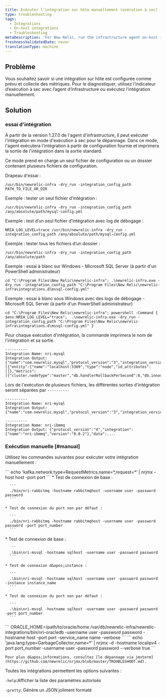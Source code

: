 ```yaml
---
title: Exécuter l'intégration sur hôte manuellement (exécution à sec)
type: troubleshooting
tags:
  - Integrations
  - On-host integrations
  - Troubleshooting
metaDescription: 'For New Relic, run the infrastructure agent on-host integrations manually (dry-run).'
freshnessValidatedDate: never
translationType: machine
---
```


## Problème

Vous souhaitez savoir si une intégration sur hôte est configurée comme prévu et collecte des métriques. Pour le diagnostiquer, utilisez l’indicateur d’exécution à sec avec l’agent d’infrastructure ou exécutez l’intégration manuellement.

## Solution

### essai d&apos;intégration

À partir de la version 1.27.0 de l&apos;agent d&apos;infrastructure, il peut exécuter l&apos;intégration en mode d&apos;exécution à sec pour le dépannage. Dans ce mode, l&apos;agent exécutera l&apos;intégration à partir de configuration fournie et imprimera la sortie de l&apos;intégration dans la sortie standard.

Ce mode prend en charge un seul fichier de configuration ou un dossier contenant plusieurs fichiers de configuration.

Drapeau d&apos;essai :

```
/usr/bin/newrelic-infra -dry_run -integration_config_path PATH_TO_FILE_OR_DIR
```

Exemple : tester un seul fichier d’intégration :

```
/usr/bin/newrelic-infra -dry_run -integration_config_path /any/absolute/path/mysql-config.yml 
```

Exemple : test d’un seul fichier d’intégration avec log de débogage :

```
NRIA_LOG_LEVEL=trace /usr/bin/newrelic-infra -dry_run -integration_config_path /any/absolute/path/mysql-config.yml 
```

Exemple : tester tous les fichiers d’un dossier :

```
/usr/bin/newrelic-infra -dry_run -integration_config_path /any/absolute/path 
```

Exemple : essai à blanc sur Windows - Microsoft SQL Server (à partir d&apos;un PowerShell administrateur)

```
cd "C:\Program Files\New Relic\newrelic-infra"; .\newrelic-infra.exe -dry_run -integration_config_path "C:\Program Files\New Relic\newrelic-infra\integrations.d\mssql-config.yml"
```

Exemple : essai à blanc sous Windows avec des logs de débogage - Microsoft SQL Server (à partir d&apos;un PowerShell administrateur)

```
cd "C:\Program Files\New Relic\newrelic-infra"; powershell -Command {  $env:NRIA_LOG_LEVEL="trace";  .\newrelic-infra.exe -dry_run -integration_config_path "C:\Program Files\New Relic\newrelic-infra\integrations.d\mssql-config.yml" }
```

Pour chaque exécution d&apos;intégration, la commande imprimera le nom de l&apos;intégration et sa sortie.

```
----------
Integration Name: nri-mysql
Integration Output: {"name":"com.newrelic.mysql","protocol_version":"3","integration_version":"1.8.0","data":[{"entity":{"name":"localhost:3309","type":"node","id_attributes":[]},"metrics":[{"cluster.nodeType":"master","db.handlerRollbackPerSecond":0,"db.innodb.bufferPoolPagesData":1139,"db.innodb.bufferPoolPagesFree":7049,"db.innodb.bufferPoolPagesTotal":8192,"db.innodb.dataReadBytesPerSecond":0,"db.innodb.dataWrittenBytesPerSecond":0,"db.innodb.logWaitsPerSecond":0,"db.innodb.rowLockCurrentWaits"...
```

Lors de l&apos;exécution de plusieurs fichiers, les différentes sorties d&apos;intégration seront séparées par `----------`

```
----------
Integration Name: nri-mysql
Integration Output: {"name":"com.newrelic.mysql","protocol_version":"3","integration_version":"1.8.0","data":...

----------
Integration Name: nri-ibmmq
Integration Output: {"protocol_version":"4","integration":{"name":"nri-ibmmq","version":"0.0.2"},"data":....
```

### Exécution manuelle [#manual]

Utilisez les commandes suivantes pour exécuter votre intégration manuellement :

<CollapserGroup>
  <Collapser id="kafka" title="Kafka">
    ```
    echo 'kafka.network:type=RequestMetrics,name=*,request=*’ | nrjmx -host host -port port
    ```
  </Collapser>

  <Collapser id="rabbitmq" title="RabbitMQ">
    * Test de connexion de base :

      ```
      ./bin/nri-rabbitmq -hostname rabbitmqhost -username user -password password
      ```

    * Test de connexion du port non par défaut :

      ```
      ./bin/nri-rabbitmq -hostname rabbitmqhost -username user -password password -port port_number
      ```
  </Collapser>

  <Collapser id="mssql" title="MSSQL">
    * Test de connexion de base :

      ```
      .\bin\nri-mssql -hostname sqlhost -username user -password password
      ```

    * Test de connexion d&apos;instance :

      ```
      .\bin\nri-mssql -hostname sqlhost -username user -password password -instance instance_name
      ```

    * Test de connexion du port non par défaut :

      ```
      .\bin\nri-mssql -hostname sqlhost -username user -password password -port port_number
      ```
  </Collapser>

  <Collapser id="oracle" title="Oracle">
    ```
    ORACLE_HOME=/path/to/oracle/home /var/db/newrelic-infra/newrelic-integrations/bin/nri-oracledb -username user -password password -hostname host -port port -service_name name -verbose
    ```
  </Collapser>

  <Collapser id="jmx" title="JMX">
    ```
    echo 'java.lang:type=GarbageCollector,name=*' | nrjmx -d -hostname localipv4 -port port_number -username user -password password --verbose true
    ```

    Pour plus d&apos;informations, consultez [le dépannage via jmxterm](https://github.com/newrelic/nrjmx/blob/master/TROUBLESHOOT.md).
  </Collapser>
</CollapserGroup>

Toutes les intégrations permettent les options suivantes :

`-help`:Afficher la liste des paramètres autorisés

`-pretty`: Génère un JSON joliment formaté